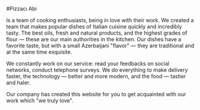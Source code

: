 #Pizzacı Abi 

Is a team of cooking enthusiasts, being in love with their work. We created a team that makes popular dishes of Italian cuisine quickly and incredibly tasty.
The best oils, fresh and natural products, and the highest grades of flour — these are our main authorities in the kitchen. Our dishes have a favorite taste, but with a small Azerbaijani "flavor" — they are traditional and at the same time exquisite.

We constantly work on our service: read your feedbacks on social networks, conduct telephone surveys. We do everything to make delivery faster, the technology — better and more modern, and the food — tastier and haler.

Our company has created this website for you to get acquainted with our work which "we truly love".